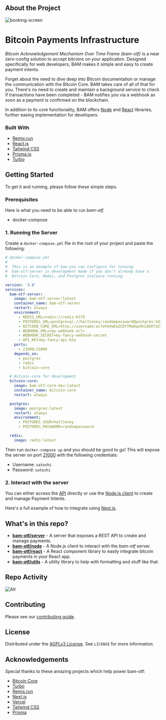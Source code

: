 ## About the Project

![booking-screen](https://user-images.githubusercontent.com/8019099/176390354-f1bc7069-0341-437a-9bb8-eb41092b4016.gif)

# Bitcoin Payments Infrastructure

_Bitcoin Acknowledgement Mechanism Over Time Frame (bam-otf)_ is a near
zero-config solution to accept bitcoins on your application. Designed
specifically for web developers, BAM makes it simple and easy to create payment
intents.

Forget about the need to dive deep into Bitcoin documentation or manage the
communication with the Bitcoin Core. BAM takes care of all of that for you.
There's no need to create and maintain a background service to check if
transactions have been completed - BAM notifies you via a webhook as soon as a
payment is confirmed on the blockchain.

In addition to its core functionality, BAM offers
[Node](./packages/bam-otf-node/README.md) and
[React](./packages/bam-otf-react/README.md) libraries, further easing
implementation for developers.

### Built With

- [Remix.run](https://remix.run/?ref=bam-otf)
- [React.js](https://reactjs.org/?ref=bam-otf)
- [Tailwind CSS](https://tailwindcss.com/?ref=bam-otf)
- [Prisma.io](https://prisma.io/?ref=bam-otf)
- [Turbo](https://turbo.build/?ref=bam-otf)

## Getting Started

To get it and running, please follow these simple steps.

### Prerequisites

Here is what you need to be able to run _bam-otf_.

- docker-compose

### 1. Running the Server

Create a `docker-compose.yml` file in the root of your project and paste the
following:

```yaml
# docker-compose.yml
#
#  This is an example of how you can configure for running
#  bam-otf-server in development mode if you don't already have a
#  Bitcoin Core, Redis, and Postgres instance running.

version: '3.8'
services:
  bam-otf-server:
    image: bam-otf-server:latest
    container_name: bam-otf-server
    restart: always
    environment:
      - REDIS_URL=redis://redis:6379
      - POSTGRES_URL=postgresql://halfinney:randompassword@postgres:5432
      - BITCOIN_CORE_URL=http://username:wc7eFmVwEeZCDYTMaOqxRnLWSR7aI76bGmHl6pRFtAU@bitcoin-core:18443
      - WEBHOOK_URL=<my-webhook-url>
      - WEBHOOK_SECRET=my-fancy-webhook-secret
      - API_KEY=my-fancy-api-key
    ports:
      - 21000:21000
    depends_on:
      - postgres
      - redis
      - bitcoin-core

  # Bitcoin-core for development
  bitcoin-core:
    image: bam-otf-core-dev:latest
    container_name: bitcoin-core
    restart: always

  postgres:
    image: postgres:latest
    restart: always
    environment:
      - POSTGRES_USER=halfinney
      - POSTGRES_PASSWORD=randompassword

  redis:
    image: redis:latest
```

Then run `docker-compose up` and you should be good to go! This will expose the
server on port [21000](http://localhost:21000) with the following credentials:

- Username: `satoshi`
- Password: `satoshi`

### 2. Interact with the server

You can either access the [API](./apps/bam-otf-server/README.md#api) directly or
use the [Node.js client](./packages/bam-otf-node/README.md) to create and manage
Payment Intents.

Here's a full example of how to integrate using
[Next.js](./examples/donation/README.md).

## What's in this repo?

- **[bam-otf/server](apps/bam-otf-server/README.md)** - A server that exposes a
  REST API to create and manage payments.
- **[bam-otf/node](packages/bam-otf-node/README.md)** - A Node.js client to
  interact with the _bam-otf_ server.
- **[bam-otf/react](packages/bam-otf-react/README.md)** - A React component
  library to easily integrate bitcoin payments in your React app.
- **[bam-otf/utils](packages/bam-otf-utils/README.md)** - A utility library to
  help with formatting and stuff like that.

## Repo Activity

![Alt](https://repobeats.axiom.co/api/embed/84bb2aa5366b8bbd73d859914d8d655ac65ce02a.svg 'Repobeats analytics image')

## Contributing

Please see our [contributing guide](/CONTRIBUTING.md).

## License

Distributed under the [AGPLv3 License](./LICENSE). See `LICENSE` for more
information.

## Acknowledgements

Special thanks to these amazing projects which help power bam-otf:

- [Bitcoin Core](https://github.com/bitcoin/bitcoin)
- [Turbo](https://turbo.build/)
- [Remix.run](https://remix.run)
- [Next.js](https://nextjs.org/)
- [Vercel](https://vercel.com/)
- [Tailwind CSS](https://tailwindcss.com/)
- [Prisma](https://prisma.io/)
